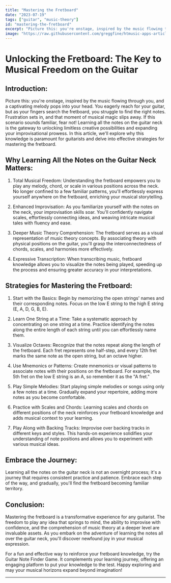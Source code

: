 ```yaml
---
title: "Mastering the Fretboard"
date: "2023-07-19"
tags: ["guitar", "music-theory"]
id: "mastering-the-fretboard"
excerpt: "Picture this: you're onstage, inspired by the music flowing through you, and a captivating melody pops into your head. You eagerly reach for your guitar, but as your fingers search the fretboard, you struggle to find the right notes. Frustration sets in, and that moment of musical magic slips away. If this scenario sounds familiar, fear not! Learning all the notes on the guitar neck is the gateway to unlocking limitless creative possibilities and expanding your improvisational prowess. In this article, we'll explore why this knowledge is paramount for guitarists and delve into effective strategies for mastering the fretboard."
image: "https://raw.githubusercontent.com/greggfine/htmusic-apps-articles/main/Images/guitar-note-finder.png"
---
```


# Unlocking the Fretboard: The Key to Musical Freedom on the Guitar

## Introduction:

Picture this: you're onstage, inspired by the music flowing through you, and a captivating melody pops into your head. You eagerly reach for your guitar, but as your fingers search the fretboard, you struggle to find the right notes. Frustration sets in, and that moment of musical magic slips away. If this scenario sounds familiar, fear not! Learning all the notes on the guitar neck is the gateway to unlocking limitless creative possibilities and expanding your improvisational prowess. In this article, we'll explore why this knowledge is paramount for guitarists and delve into effective strategies for mastering the fretboard.

## Why Learning All the Notes on the Guitar Neck Matters:

1. Total Musical Freedom: Understanding the fretboard empowers you to play any melody, chord, or scale in various positions across the neck. No longer confined to a few familiar patterns, you'll effortlessly express yourself anywhere on the fretboard, enriching your musical storytelling.

2. Enhanced Improvisation: As you familiarize yourself with the notes on the neck, your improvisation skills soar. You'll confidently navigate scales, effortlessly connecting ideas, and weaving intricate musical tales with fluency and ease.

3. Deeper Music Theory Comprehension: The fretboard serves as a visual representation of music theory concepts. By associating theory with physical positions on the guitar, you'll grasp the interconnectedness of chords, scales, and harmonies more effectively.

4. Expressive Transcription: When transcribing music, fretboard knowledge allows you to visualize the notes being played, speeding up the process and ensuring greater accuracy in your interpretations.

## Strategies for Mastering the Fretboard:

1. Start with the Basics: Begin by memorizing the open strings' names and their corresponding notes. Focus on the low E string to the high E string (E, A, D, G, B, E).

2. Learn One String at a Time: Take a systematic approach by concentrating on one string at a time. Practice identifying the notes along the entire length of each string until you can effortlessly name them.

3. Visualize Octaves: Recognize that the notes repeat along the length of the fretboard. Each fret represents one half-step, and every 12th fret marks the same note as the open string, but an octave higher.

4. Use Mnemonics or Patterns: Create mnemonics or visual patterns to associate notes with their positions on the fretboard. For example, the 5th fret on the low E string is an A, so remember it as the "A fret."

5. Play Simple Melodies: Start playing simple melodies or songs using only a few notes at a time. Gradually expand your repertoire, adding more notes as you become comfortable.

6. Practice with Scales and Chords: Learning scales and chords on different positions of the neck reinforces your fretboard knowledge and adds musical context to your learning.

7. Play Along with Backing Tracks: Improvise over backing tracks in different keys and styles. This hands-on experience solidifies your understanding of note positions and allows you to experiment with various musical ideas.

## Embrace the Journey:

Learning all the notes on the guitar neck is not an overnight process; it's a journey that requires consistent practice and patience. Embrace each step of the way, and gradually, you'll find the fretboard becoming familiar territory.

## Conclusion:

Mastering the fretboard is a transformative experience for any guitarist. The freedom to play any idea that springs to mind, the ability to improvise with confidence, and the comprehension of music theory at a deeper level are invaluable assets. As you embark on the adventure of learning the notes all over the guitar neck, you'll discover newfound joy in your musical expression.

For a fun and effective way to reinforce your fretboard knowledge, try the Guitar Note Finder Game. It complements your learning journey, offering an engaging platform to put your knowledge to the test. Happy exploring and may your musical horizons expand beyond imagination!

---
